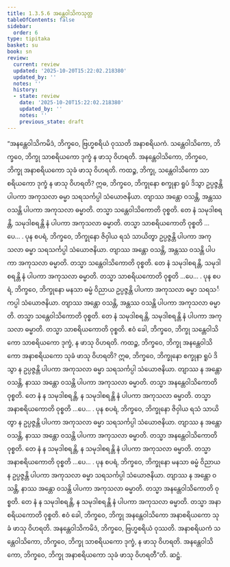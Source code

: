 ```yaml
---
title: 1.3.5.6 အန္တေဝါသိကသုတ္တ
tableOfContents: false
sidebar:
  order: 6
type: tipitaka
basket: su
book: sn
review:
  current: review
  updated: '2025-10-20T15:22:02.218380'
  updated_by: ''
  notes: ''
  history:
  - state: review
    date: '2025-10-20T15:22:02.218380'
    updated_by: ''
    notes: ''
    previous_state: draft
---
```



<DynamicBreadcrumb />


<ReviewStatus review={frontmatter.review} showDetails={true} />

<HypothesisAnnotation frontmatter={frontmatter} />

<Division number="151" book="sn" e="ch" v="18" p="302">

<Paragraph number="834" book="sn">
“အနန္တေဝါသိကမိဒံ, ဘိက္ခဝေ, ဗြဟ္မစရိယံ ဝုဿတိ အနာစရိယကံ. သန္တေဝါသိကော, ဘိက္ခဝေ, ဘိက္ခု သာစရိယကော ဒုက္ခံ န ဖာသု ဝိဟရတိ. အနန္တေဝါသိကော, ဘိက္ခဝေ, ဘိက္ခု အနာစရိယကော သုခံ ဖာသု ဝိဟရတိ. ကထဉ္စ, ဘိက္ခု, သန္တေဝါသိကော သာစရိယကော ဒုက္ခံ န ဖာသု ဝိဟရတိ? ဣဓ, ဘိက္ခဝေ, ဘိက္ခုနော စက္ခုနာ ရူပံ ဒိသွာ ဥပ္ပဇ္ဇန္တိ ပါပကာ အကုသလာ ဓမ္မာ သရသင်္ကပ္ပါ သံယောဇနိယာ. တျာဿ အန္တော ဝသန္တိ, အန္တဿ ဝသန္တိ ပါပကာ အကုသလာ ဓမ္မာတိ. တသ္မာ သန္တေဝါသိကောတိ ဝုစ္စတိ. တေ နံ သမုဒါစရန္တိ, သမုဒါစရန္တိ နံ ပါပကာ အကုသလာ ဓမ္မာတိ. တသ္မာ သာစရိယကောတိ ဝုစ္စတိ …ပေ… .
</Paragraph>

<Paragraph number="835" book="sn">
ပုန စပရံ, ဘိက္ခဝေ, ဘိက္ခုနော ဇိဝှါယ ရသံ သာယိတွာ ဥပ္ပဇ္ဇန္တိ ပါပကာ အကုသလာ ဓမ္မာ သရသင်္ကပ္ပါ သံယောဇနိယာ. တျာဿ အန္တော ဝသန္တိ, အန္တဿ ဝသန္တိ ပါပကာ အကုသလာ ဓမ္မာတိ. တသ္မာ သန္တေဝါသိကောတိ ဝုစ္စတိ. တေ နံ သမုဒါစရန္တိ, သမုဒါစရန္တိ နံ ပါပကာ အကုသလာ ဓမ္မာတိ. တသ္မာ သာစရိယကောတိ ဝုစ္စတိ …ပေ… .
</Paragraph>

<Paragraph number="836" book="sn">
ပုန စပရံ, ဘိက္ခဝေ, ဘိက္ခုနော မနသာ ဓမ္မံ ဝိညာယ ဥပ္ပဇ္ဇန္တိ ပါပကာ အကုသလာ ဓမ္မာ သရသင်္ကပ္ပါ သံယောဇနိယာ. တျာဿ အန္တော ဝသန္တိ, အန္တဿ ဝသန္တိ ပါပကာ အကုသလာ ဓမ္မာတိ. တသ္မာ သန္တေဝါသိကောတိ ဝုစ္စတိ. တေ နံ သမုဒါစရန္တိ, သမုဒါစရန္တိ နံ ပါပကာ အကုသလာ ဓမ္မာတိ. တသ္မာ သာစရိယကောတိ ဝုစ္စတိ. ဧဝံ ခေါ, ဘိက္ခဝေ, ဘိက္ခု သန္တေဝါသိကော သာစရိယကော ဒုက္ခံ, န ဖာသု ဝိဟရတိ.
</Paragraph>

<Paragraph number="837" book="sn">
ကထဉ္စ, ဘိက္ခဝေ, ဘိက္ခု အနန္တေဝါသိကော အနာစရိယကော သုခံ ဖာသု ဝိဟရတိ? ဣဓ, ဘိက္ခဝေ, ဘိက္ခုနော စက္ခုနာ ရူပံ ဒိသွာ န ဥပ္ပဇ္ဇန္တိ ပါပကာ အကုသလာ ဓမ္မာ သရသင်္ကပ္ပါ သံယောဇနိယာ. တျာဿ န အန္တော ဝသန္တိ, နာဿ အန္တော ဝသန္တိ ပါပကာ အကုသလာ ဓမ္မာတိ. တသ္မာ အနန္တေဝါသိကောတိ ဝုစ္စတိ. တေ နံ န သမုဒါစရန္တိ, န သမုဒါစရန္တိ နံ ပါပကာ အကုသလာ ဓမ္မာတိ. တသ္မာ အနာစရိယကောတိ ဝုစ္စတိ …ပေ… .
</Paragraph>

<Paragraph number="838" book="sn">
ပုန စပရံ, ဘိက္ခဝေ, ဘိက္ခုနော ဇိဝှါယ ရသံ သာယိတွာ န ဥပ္ပဇ္ဇန္တိ ပါပကာ အကုသလာ ဓမ္မာ သရသင်္ကပ္ပါ သံယောဇနိယာ. တျာဿ န အန္တော ဝသန္တိ, နာဿ အန္တော ဝသန္တိ ပါပကာ အကုသလာ ဓမ္မာတိ. တသ္မာ အနန္တေဝါသိကောတိ ဝုစ္စတိ. တေ နံ န သမုဒါစရန္တိ, န သမုဒါစရန္တိ နံ ပါပကာ အကုသလာ ဓမ္မာတိ. တသ္မာ အနာစရိယကောတိ ဝုစ္စတိ …ပေ… .
</Paragraph>

<Paragraph number="839" book="sn">
ပုန စပရံ, ဘိက္ခဝေ, ဘိက္ခုနော မနသာ ဓမ္မံ ဝိညာယ န ဥပ္ပဇ္ဇန္တိ ပါပကာ အကုသလာ ဓမ္မာ သရသင်္ကပ္ပါ သံယောဇနိယာ. တျာဿ န အန္တော ဝသန္တိ, နာဿ အန္တော ဝသန္တိ ပါပကာ အကုသလာ ဓမ္မာတိ. တသ္မာ အနန္တေဝါသိကောတိ ဝုစ္စတိ. တေ နံ န သမုဒါစရန္တိ, န သမုဒါစရန္တိ နံ ပါပကာ အကုသလာ ဓမ္မာတိ. တသ္မာ အနာစရိယကောတိ ဝုစ္စတိ. ဧဝံ ခေါ, ဘိက္ခဝေ, ဘိက္ခု အနန္တေဝါသိကော အနာစရိယကော သုခံ ဖာသု ဝိဟရတိ. အနန္တေဝါသိကမိဒံ, ဘိက္ခဝေ, ဗြဟ္မစရိယံ ဝုဿတိ. အနာစရိယကံ သန္တေဝါသိကော, ဘိက္ခဝေ, ဘိက္ခု သာစရိယကော ဒုက္ခံ, န ဖာသု ဝိဟရတိ. အနန္တေဝါသိကော, ဘိက္ခဝေ, ဘိက္ခု အနာစရိယကော သုခံ ဖာသု ဝိဟရတီ”တိ.

</Paragraph>
</Division>

<Paragraph number="840" type="center" book="sn">
ဆဋ္ဌံ.
</Paragraph>